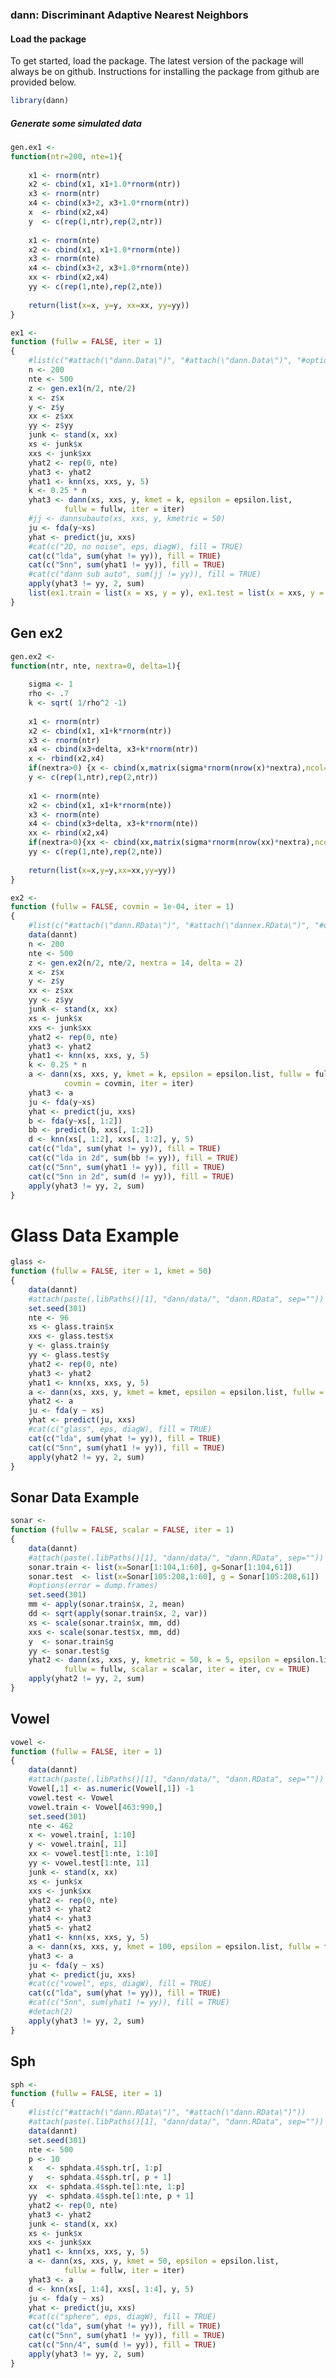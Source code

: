 ### dann: Discriminant Adaptive Nearest Neighbors


#### Load the package

To get started, load the package. The latest version of the package will always be on github. Instructions for installing the package from github are provided below.

```r
library(dann)
```

#####  Generate some simulated data

```r
gen.ex1 <- 
function(ntr=200, nte=1){
	
	x1 <- rnorm(ntr)
	x2 <- cbind(x1, x1+1.0*rnorm(ntr))
	x3 <- rnorm(ntr)
	x4 <- cbind(x3+2, x3+1.0*rnorm(ntr))
	x  <- rbind(x2,x4)
	y  <- c(rep(1,ntr),rep(2,ntr))
	
	x1 <- rnorm(nte)
	x2 <- cbind(x1, x1+1.0*rnorm(nte))
	x3 <- rnorm(nte)
	x4 <- cbind(x3+2, x3+1.0*rnorm(nte))
	xx <- rbind(x2,x4)
	yy <- c(rep(1,nte),rep(2,nte))
	
	return(list(x=x, y=y, xx=xx, yy=yy))
}
```

```r
ex1 <-
function (fullw = FALSE, iter = 1) 
{
	#list(c("#attach(\"dann.Data\")", "#attach(\"dann.Data\")", "#options(error=dump.frames)", "# 2d normals"))
	n <- 200
	nte <- 500
	z <- gen.ex1(n/2, nte/2)		
	x <- z$x
	y <- z$y
	xx <- z$xx
	yy <- z$yy
	junk <- stand(x, xx)
	xs <- junk$x
	xxs <- junk$xx
	yhat2 <- rep(0, nte)
	yhat3 <- yhat2
	yhat1 <- knn(xs, xxs, y, 5)
	k <- 0.25 * n
	yhat3 <- dann(xs, xxs, y, kmet = k, epsilon = epsilon.list, 
			fullw = fullw, iter = iter)
	#jj <- dannsubauto(xs, xxs, y, kmetric = 50)
	ju <- fda(y~xs)
	yhat <- predict(ju, xxs)
	#cat(c("2D, no noise", eps, diagW), fill = TRUE)
	cat(c("lda", sum(yhat != yy)), fill = TRUE)
	cat(c("5nn", sum(yhat1 != yy)), fill = TRUE)
	#cat(c("dann sub auto", sum(jj != yy)), fill = TRUE)
	apply(yhat3 != yy, 2, sum)
	list(ex1.train = list(x = xs, y = y), ex1.test = list(x = xxs, y = yy))
}
```
## Gen ex2

```r
gen.ex2 <- 
function(ntr, nte, nextra=0, delta=1){
		
	sigma <- 1
	rho <- .7
	k <- sqrt( 1/rho^2 -1)
	
	x1 <- rnorm(ntr)
	x2 <- cbind(x1, x1+k*rnorm(ntr))
	x3 <- rnorm(ntr)
	x4 <- cbind(x3+delta, x3+k*rnorm(ntr))
	x <- rbind(x2,x4)
	if(nextra>0) {x <- cbind(x,matrix(sigma*rnorm(nrow(x)*nextra),ncol=nextra) ) } 
	y <- c(rep(1,ntr),rep(2,ntr))
	
	x1 <- rnorm(nte)
	x2 <- cbind(x1, x1+k*rnorm(nte))
	x3 <- rnorm(nte)
	x4 <- cbind(x3+delta, x3+k*rnorm(nte))
	xx <- rbind(x2,x4)
	if(nextra>0){xx <- cbind(xx,matrix(sigma*rnorm(nrow(xx)*nextra),ncol=nextra) ) }
	yy <- c(rep(1,nte),rep(2,nte))
	
	return(list(x=x,y=y,xx=xx,yy=yy))
}
```

```r

ex2 <-
function (fullw = FALSE, covmin = 1e-04, iter = 1) 
{
	#list(c("#attach(\"dann.RData\")", "#attach(\"dannex.RData\")", "#options(error=dump.frames)", "# 2d normals with noise"))
	data(dannt)
	n <- 200
	nte <- 500
	z <- gen.ex2(n/2, nte/2, nextra = 14, delta = 2) 	
	x <- z$x
	y <- z$y
	xx <- z$xx
	yy <- z$yy
	junk <- stand(x, xx)
	xs <- junk$x
	xxs <- junk$xx
	yhat2 <- rep(0, nte)
	yhat3 <- yhat2
	yhat1 <- knn(xs, xxs, y, 5)
	k <- 0.25 * n
	a <- dann(xs, xxs, y, kmet = k, epsilon = epsilon.list, fullw = fullw, 
			covmin = covmin, iter = iter)
	yhat3 <- a
	ju <- fda(y~xs)
	yhat <- predict(ju, xxs)
	b <- fda(y~xs[, 1:2])
	bb <- predict(b, xxs[, 1:2])
	d <- knn(xs[, 1:2], xxs[, 1:2], y, 5)
	cat(c("lda", sum(yhat != yy)), fill = TRUE)
	cat(c("lda in 2d", sum(bb != yy)), fill = TRUE)
	cat(c("5nn", sum(yhat1 != yy)), fill = TRUE)
	cat(c("5nn in 2d", sum(d != yy)), fill = TRUE)
	apply(yhat3 != yy, 2, sum)
}
```
# Glass Data Example

```r
glass <-
function (fullw = FALSE, iter = 1, kmet = 50) 
{
	data(dannt)
	#attach(paste(.libPaths()[1], "dann/data/", "dann.RData", sep=""))
	set.seed(301)
    nte <- 96
    xs <- glass.train$x
    xxs <- glass.test$x
    y <- glass.train$y
    yy <- glass.test$y
    yhat2 <- rep(0, nte)
    yhat3 <- yhat2
    yhat1 <- knn(xs, xxs, y, 5)
    a <- dann(xs, xxs, y, kmet = kmet, epsilon = epsilon.list, fullw = fullw, iter = iter)
    yhat2 <- a
    ju <- fda(y ~ xs)
    yhat <- predict(ju, xxs)
    #cat(c("glass", eps, diagW), fill = TRUE)
    cat(c("lda", sum(yhat != yy)), fill = TRUE)
    cat(c("5nn", sum(yhat1 != yy)), fill = TRUE)
    apply(yhat2 != yy, 2, sum)
}
```
## Sonar Data Example

```r

sonar <-
function (fullw = FALSE, scalar = FALSE, iter = 1) 
{
	data(dannt)
	#attach(paste(.libPaths()[1], "dann/data/", "dann.RData", sep=""))
	sonar.train <- list(x=Sonar[1:104,1:60], g=Sonar[1:104,61])
	sonar.test  <- list(x=Sonar[105:208,1:60], g = Sonar[105:208,61])
	#options(error = dump.frames)
	set.seed(301)
	mm <- apply(sonar.train$x, 2, mean)
	dd <- sqrt(apply(sonar.train$x, 2, var))
	xs <- scale(sonar.train$x, mm, dd)
	xxs <- scale(sonar.test$x, mm, dd)
	y  <- sonar.train$g
	yy <- sonar.test$g
	yhat2 <- dann(xs, xxs, y, kmetric = 50, k = 5, epsilon = epsilon.list, 
			fullw = fullw, scalar = scalar, iter = iter, cv = TRUE)
	apply(yhat2 != yy, 2, sum)
}
```

##	Vowel

```r

vowel <-
function (fullw = FALSE, iter = 1) 
{
	data(dannt)
	#attach(paste(.libPaths()[1], "dann/data/", "dann.RData", sep=""))
	Vowel[,1] <- as.numeric(Vowel[,1]) -1
	vowel.test <- Vowel
	vowel.train <- Vowel[463:990,]
	set.seed(301)
	nte <- 462
	x <- vowel.train[, 1:10]
	y <- vowel.train[, 11]
	xx <- vowel.test[1:nte, 1:10]
	yy <- vowel.test[1:nte, 11]
	junk <- stand(x, xx)
	xs <- junk$x
	xxs <- junk$xx
	yhat2 <- rep(0, nte)
	yhat3 <- yhat2
	yhat4 <- yhat3
	yhat5 <- yhat2
	yhat1 <- knn(xs, xxs, y, 5)
	a <- dann(xs, xxs, y, kmet = 100, epsilon = epsilon.list, fullw = fullw, iter = iter)
	yhat3 <- a
	ju <- fda(y ~ xs)
	yhat <- predict(ju, xxs)
	#cat(c("vowel", eps, diagW), fill = TRUE)
	cat(c("lda", sum(yhat != yy)), fill = TRUE)
	#cat(c("5nn", sum(yhat1 != yy)), fill = TRUE)
	#detach(2)
	apply(yhat3 != yy, 2, sum)
}
```

## Sph 

```r

sph <-
function (fullw = FALSE, iter = 1) 
{
	#list(c("#attach(\"dann.RData\")", "#attach(\"dann.RData\")"))
	#attach(paste(.libPaths()[1], "dann/data/", "dann.RData", sep=""))
	data(dannt)
	set.seed(301)
	nte <- 500
	p <- 10
	x 	<- sphdata.4$sph.tr[, 1:p]
	y 	<- sphdata.4$sph.tr[, p + 1]
	xx 	<- sphdata.4$sph.te[1:nte, 1:p]
	yy 	<- sphdata.4$sph.te[1:nte, p + 1]
	yhat2 <- rep(0, nte)
	yhat3 <- yhat2
	junk <- stand(x, xx)
	xs <- junk$x
	xxs <- junk$xx
	yhat1 <- knn(xs, xxs, y, 5)
	a <- dann(xs, xxs, y, kmet = 50, epsilon = epsilon.list, 
			fullw = fullw, iter = iter)
	yhat3 <- a
	d <- knn(xs[, 1:4], xxs[, 1:4], y, 5)
	ju <- fda(y ~ xs)
	yhat <- predict(ju, xxs)
	#cat(c("sphere", eps, diagW), fill = TRUE)
	cat(c("lda", sum(yhat != yy)), fill = TRUE)
	cat(c("5nn", sum(yhat1 != yy)), fill = TRUE)
	cat(c("5nn/4", sum(d != yy)), fill = TRUE)
	apply(yhat3 != yy, 2, sum)
}
```